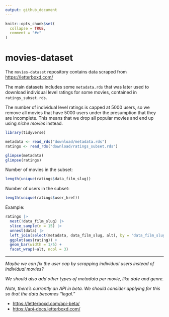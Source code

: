 ```yaml
---
output: github_document
---
```


<!-- README.md is generated from README.Rmd. Please edit that file -->

```r
knitr::opts_chunk$set(
  collapse = TRUE,
  comment = "#>"
)
```

# movies-dataset

<!-- badges: start -->

<!-- badges: end -->

The `movies-dataset` repository contains data scraped from <https://letterboxd.com/>

The main datasets includes some `metadata.rds` that was later used to download individual level ratings for some movies, contained in `ratings_subset.rds`.

The number of individual level ratings is capped at 5000 users, so we remove all movies that have 5000 users under the presumption that they are incomplete. This means that we drop all popular movies and end up using *niche movies* instead.

```r
library(tidyverse)

metadata <- read_rds("download/metadata.rds")
ratings <- read_rds("download/ratings_subset.rds")

glimpse(metadata)
glimpse(ratings)
```

Number of movies in the subset:

```r
length(unique(ratings$data_film_slug))
```

Number of users in the subset:

```r
length(unique(ratings$user_href))
```

Example:

```r
ratings |> 
  nest(!data_film_slug) |> 
  slice_sample(n = 15) |> 
  unnest(data) |> 
  left_join(select(metadata, data_film_slug, alt), by = "data_film_slug") |> 
  ggplot(aes(rating)) + 
  geom_bar(width = 1/5) + 
  facet_wrap(~alt, ncol = 3)
```

------------------------------------------------------------------------

*Maybe we can fix the user cap by scrapping individual users instead of individual movies?*

*We should also add other types of metadata per movie, like date and genre.*

*Note, there's currently an API in beta. We should consider applying for this so that the data becomes "legal."*

-   <https://letterboxd.com/api-beta/>
-   <https://api-docs.letterboxd.com/>
